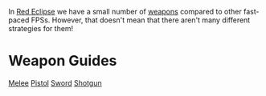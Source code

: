 In [[Main Page|Red Eclipse]] we have a small number of [[weapons]] compared to other fast-paced FPSs. However, that doesn't mean that
there aren't many different strategies for them!
= Weapon Guides =
[[Melee]]
[[Pistol]]
[[Sword]]
[[Shotgun]]